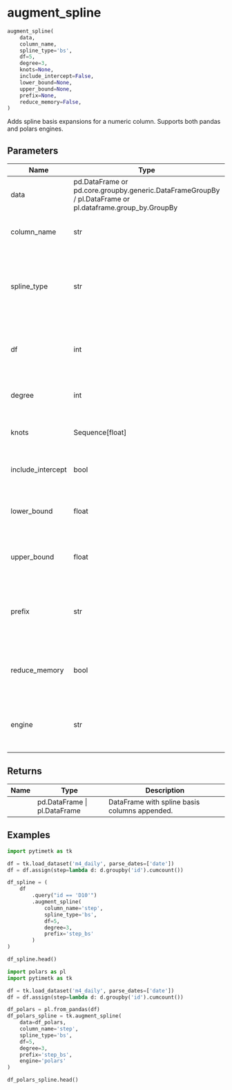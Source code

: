 # augment_spline { #pytimetk.augment_spline }

```python
augment_spline(
    data,
    column_name,
    spline_type='bs',
    df=5,
    degree=3,
    knots=None,
    include_intercept=False,
    lower_bound=None,
    upper_bound=None,
    prefix=None,
    reduce_memory=False,
)
```

Adds spline basis expansions for a numeric column. Supports both pandas and polars engines.

## Parameters {.doc-section .doc-section-parameters}

| Name              | Type                                                     | Description                                                                                                                                     | Default    |
|-------------------|----------------------------------------------------------|-------------------------------------------------------------------------------------------------------------------------------------------------|------------|
| data              | pd.DataFrame or pd.core.groupby.generic.DataFrameGroupBy / pl.DataFrame or pl.dataframe.group_by.GroupBy | Input data or grouped data.                                                                                                                     | _required_ |
| column_name       | str                                                      | Name of the numeric column to transform into spline basis features.                                                                             | _required_ |
| spline_type       | str                                                      | Spline family. Supported values are "bs" (B-spline), "natural"/"cr" (natural cubic spline) and "cyclic"/"cc" (cyclic spline). Defaults to "bs". | `'bs'`     |
| df                | int                                                      | Degrees of freedom passed to the spline constructor. Required unless `knots` are supplied. Defaults to 5.                                       | `5`        |
| degree            | int                                                      | Degree of the polynomial pieces (B-spline only). Defaults to 3.                                                                                 | `3`        |
| knots             | Sequence\[float\]                                        | Internal knot positions to use when constructing the spline basis.                                                                              | `None`     |
| include_intercept | bool                                                     | Whether to include the intercept column (B-spline only). Defaults to False.                                                                     | `False`    |
| lower_bound       | float                                                    | Lower boundary for the spline. When omitted the minimum value of `column_name` is used.                                                         | `None`     |
| upper_bound       | float                                                    | Upper boundary for the spline. When omitted the maximum value of `column_name` is used.                                                         | `None`     |
| prefix            | str                                                      | Custom prefix for the generated column names. When omitted a name is derived from `column_name` and `spline_type`.                              | `None`     |
| reduce_memory     | bool                                                     | If True, attempt to downcast numeric columns to reduce memory usage (pandas engine only).                                                       | `False`    |
| engine            | str                                                      | Execution engine. Use `'pandas'` for pandas objects or `'polars'` for polars DataFrames/GroupBy objects.                                        | `'pandas'` |

## Returns {.doc-section .doc-section-returns}

| Name   | Type                       | Description                                   |
|--------|----------------------------|-----------------------------------------------|
|        | pd.DataFrame \| pl.DataFrame | DataFrame with spline basis columns appended. |

## Examples {.doc-section .doc-section-examples}

```python
import pytimetk as tk

df = tk.load_dataset('m4_daily', parse_dates=['date'])
df = df.assign(step=lambda d: d.groupby('id').cumcount())

df_spline = (
    df
        .query("id == 'D10'")
        .augment_spline(
            column_name='step',
            spline_type='bs',
            df=5,
            degree=3,
            prefix='step_bs'
        )
)

df_spline.head()
```

```python
import polars as pl
import pytimetk as tk

df = tk.load_dataset('m4_daily', parse_dates=['date'])
df = df.assign(step=lambda d: d.groupby('id').cumcount())

df_polars = pl.from_pandas(df)
df_polars_spline = tk.augment_spline(
    data=df_polars,
    column_name='step',
    spline_type='bs',
    df=5,
    degree=3,
    prefix='step_bs',
    engine='polars'
)

df_polars_spline.head()
```
